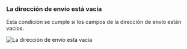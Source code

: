 ### La dirección de envío está vacía

Esta condición se cumple si los campos de la dirección de envío están vacíos.

<img
  src="/images/essentials/condition-sets/shipping-address-is-empty.webp"
  alt="La dirección de envío está vacía"
/>
